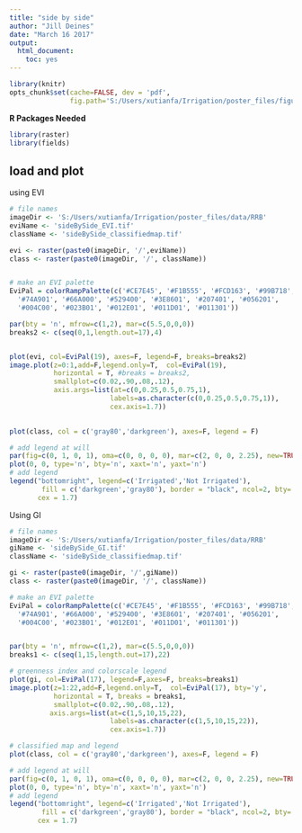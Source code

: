 ```yaml
---
title: "side by side"
author: "Jill Deines"
date: "March 16 2017"
output: 
  html_document:
    toc: yes
---
```



```r
library(knitr)
opts_chunk$set(cache=FALSE, dev = 'pdf',
               fig.path='S:/Users/xutianfa/Irrigation/poster_files/figures/RRB/sideBySide/')
```

**R Packages Needed**

```r
library(raster)
library(fields)
```

## load and plot

using EVI

```r
# file names
imageDir <- 'S:/Users/xutianfa/Irrigation/poster_files/data/RRB'
eviName <- 'sideBySide_EVI.tif'
className <- 'sideBySide_classifiedmap.tif'

evi <- raster(paste0(imageDir, '/',eviName))
class <- raster(paste0(imageDir, '/', className))


# make an EVI palette
EviPal = colorRampPalette(c('#CE7E45', '#F1B555', '#FCD163', '#99B718',
  '#74A901', '#66A000', '#529400', '#3E8601', '#207401', '#056201',
  '#004C00', '#023B01', '#012E01', '#011D01', '#011301'))   

par(bty = 'n', mfrow=c(1,2), mar=c(5.5,0,0,0)) 
breaks2 <- c(seq(0,1,length.out=17),4)


plot(evi, col=EviPal(19), axes=F, legend=F, breaks=breaks2)
image.plot(z=0:1,add=F,legend.only=T,  col=EviPal(19), 
           horizontal = T, #breaks = breaks2,
           smallplot=c(0.02,.90,.08,.12),
           axis.args=list(at=c(0,0.25,0.5,0.75,1), 
                         labels=as.character(c(0,0.25,0.5,0.75,1)),
                         cex.axis=1.7))
           

plot(class, col = c('gray80','darkgreen'), axes=F, legend = F)

# add legend at will
par(fig=c(0, 1, 0, 1), oma=c(0, 0, 0, 0), mar=c(2, 0, 0, 2.25), new=TRUE)
plot(0, 0, type='n', bty='n', xaxt='n', yaxt='n')
# add legend
legend("bottomright", legend=c('Irrigated','Not Irrigated'), 
        fill = c('darkgreen','gray80'), border = "black", ncol=2, bty='n',
       cex = 1.7)
```

Using GI

```r
# file names
imageDir <- 'S:/Users/xutianfa/Irrigation/poster_files/data/RRB'
giName <- 'sideBySide_GI.tif'
className <- 'sideBySide_classifiedmap.tif'

gi <- raster(paste0(imageDir, '/',giName))
class <- raster(paste0(imageDir, '/', className))

# make an EVI palette
EviPal = colorRampPalette(c('#CE7E45', '#F1B555', '#FCD163', '#99B718',
  '#74A901', '#66A000', '#529400', '#3E8601', '#207401', '#056201',
  '#004C00', '#023B01', '#012E01', '#011D01', '#011301'))  


par(bty = 'n', mfrow=c(1,2), mar=c(5.5,0,0,0)) 
breaks1 <- c(seq(1,15,length.out=17),22)

# greenness index and colorscale legend
plot(gi, col=EviPal(17), legend=F,axes=F, breaks=breaks1)
image.plot(z=1:22,add=F,legend.only=T,  col=EviPal(17), bty='y',
           horizontal = T, breaks = breaks1,
           smallplot=c(0.02,.90,.08,.12),
          axis.args=list(at=c(1,5,10,15,22), 
                         labels=as.character(c(1,5,10,15,22)),
                         cex.axis=1.7))

# classified map and legend
plot(class, col = c('gray80','darkgreen'), axes=F, legend = F)

# add legend at will
par(fig=c(0, 1, 0, 1), oma=c(0, 0, 0, 0), mar=c(2, 0, 0, 2.25), new=TRUE)
plot(0, 0, type='n', bty='n', xaxt='n', yaxt='n')
# add legend
legend("bottomright", legend=c('Irrigated','Not Irrigated'), 
        fill = c('darkgreen','gray80'), border = "black", ncol=2, bty='n',
       cex = 1.7)




```
